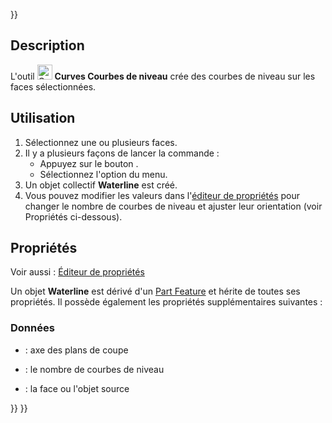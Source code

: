 <languages/>
{{UnfinishedDocu{{#translation:}}}}

{{Docnav/fr
|[[Curves_TruncateExtend/fr|Tronquer ou étendre]]
|[[Curves_GeomInfo/fr|Information des géométries]]
|[[Curves_Workbench/fr|Atelier Curves]]
|IconL=Curves_TruncateExtend.svg
|IconR=Curves_GeomInfo.svg
|IconC=Curves_workbench_icon.svg
}}

{{GuiCommand/fr
|Name=Curves WaterlineCurves
|Name/fr=Curves Courbes de niveau
|MenuLocation=Surfaces → WaterLine
|Workbenches=[[Curves_Workbench/fr|Curves]]
}}

==Description==

L'outil [[Image:Curves_WaterlineCurves.svg|24px]] '''Curves Courbes de niveau''' crée des courbes de niveau sur les faces sélectionnées.

<span id="Usage"></span>
==Utilisation==

# Sélectionnez une ou plusieurs faces.
# Il y a plusieurs façons de lancer la commande :
#* Appuyez sur le bouton {{Button|[[Image:Curves_WaterlineCurves.svg|16px]] [[Curves_WaterlineCurves/fr|WaterLine]]}}.
#* Sélectionnez l'option {{MenuCommand|Surfaces → [[Image:Curves_WaterlineCurves.svg|16px]] WaterLine}}du menu.
# Un objet collectif '''Waterline''' est créé.
# Vous pouvez modifier les valeurs dans l'[[Property_editor/fr|éditeur de propriétés]] pour changer le nombre de courbes de niveau et ajuster leur orientation (voir Propriétés ci-dessous).

<span id="Properties"></span>
==Propriétés==

Voir aussi : [[Property_editor/fr|Éditeur de propriétés]]

Un objet '''Waterline''' est dérivé d'un [[Part_Feature/fr|Part Feature]] et hérite de toutes ses propriétés. Il possède également les propriétés supplémentaires suivantes :

<span id="Data"></span>
===Données===

{{TitleProperty|Settings}}

* {{PropertyData|Direction|Vector}} : axe des plans de coupe
* {{PropertyData|Number|Integer}} : le nombre de courbes de niveau

{{TitleProperty|Source}}

* {{PropertyData|Source|LinkSubList}} : la face ou l'objet source


{{Docnav/fr
|[[Curves_TruncateExtend/fr|Tronquer ou étendre]]
|[[Curves_GeomInfo/fr|Information des géométries]]
|[[Curves_Workbench/fr|Atelier Curves]]
|IconL=Curves_TruncateExtend.svg
|IconR=Curves_GeomInfo.svg
|IconC=Curves_workbench_icon.svg
}}

{{Curves Tools navi{{#translation:}}}}
{{Userdocnavi{{#translation:}}}}